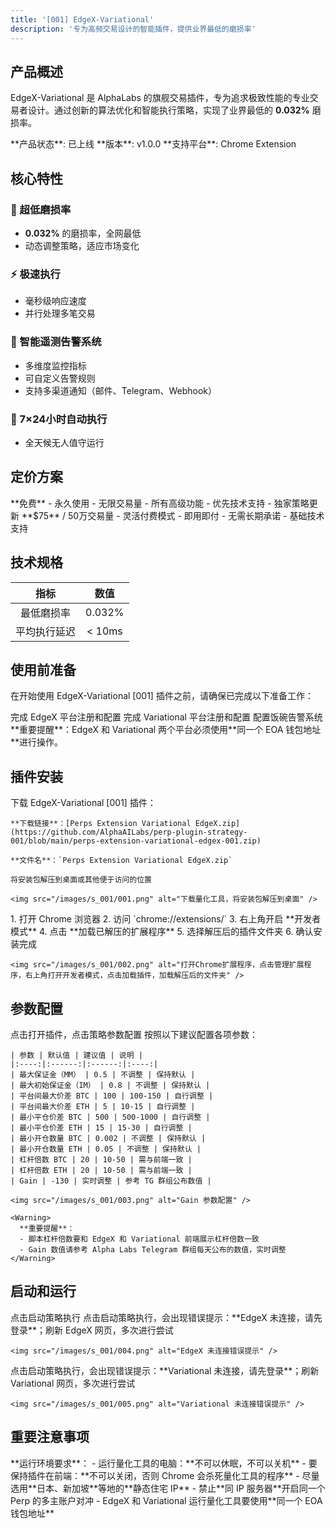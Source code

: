 ```yaml
---
title: '[001] EdgeX-Variational'
description: '专为高频交易设计的智能插件，提供业界最低的磨损率'
---
```


## 产品概述

EdgeX-Variational 是 AlphaLabs 的旗舰交易插件，专为追求极致性能的专业交易者设计。通过创新的算法优化和智能执行策略，实现了业界最低的 **0.032%** 磨损率。

<Info>
  **产品状态**: 已上线  
  **版本**: v1.0.0
  **支持平台**: Chrome Extension
</Info>

## 核心特性

### 🚀 超低磨损率

- **0.032%** 的磨损率，全网最低
- 动态调整策略，适应市场变化

### ⚡ 极速执行

- 毫秒级响应速度
- 并行处理多笔交易

### 🔔 智能遥测告警系统
- 多维度监控指标
- 可自定义告警规则
- 支持多渠道通知（邮件、Telegram、Webhook）

### 🤖 7×24小时自动执行

- 全天候无人值守运行

## 定价方案

<CardGroup cols={2}>
  <Card title="AlphaLabs 邀请码" icon="star">
    **免费** - 永久使用
    - 无限交易量
    - 所有高级功能
    - 优先技术支持
    - 独家策略更新
  </Card>
  <Card title="按量付费" icon="credit-card">
    **$75** / 50万交易量
    - 灵活付费模式
    - 即用即付
    - 无需长期承诺
    - 基础技术支持
  </Card>
</CardGroup>

## 技术规格

| 指标 | 数值 |
|:----:|:----:|
| 最低磨损率 | 0.032% |
| 平均执行延迟 | < 10ms |

## 使用前准备

在开始使用 EdgeX-Variational [001] 插件之前，请确保已完成以下准备工作：

<CardGroup cols={3}>
  <Card title="EdgeX 平台" icon="chart-line" href="/platforms/edgex-setup">
    完成 EdgeX 平台注册和配置
  </Card>
  <Card title="Variational 平台" icon="chart-mixed" href="/platforms/variational-setup">
    完成 Variational 平台注册和配置
  </Card>
  <Card title="安全警告" icon="shield" href="/platforms/security-alerts">
    配置饭碗告警系统
  </Card>
</CardGroup>

<Warning>
**重要提醒**：EdgeX 和 Variational 两个平台必须使用**同一个 EOA 钱包地址**进行操作。
</Warning>

## 插件安装

<Steps>
  <Step title="下载插件">
    下载 EdgeX-Variational [001] 插件：

    **下载链接**：[Perps Extension Variational EdgeX.zip](https://github.com/AlphaAILabs/perp-plugin-strategy-001/blob/main/perps-extension-variational-edgex-001.zip)

    **文件名**：`Perps Extension Variational EdgeX.zip`

    将安装包解压到桌面或其他便于访问的位置

    <img src="/images/s_001/001.png" alt="下载量化工具，将安装包解压到桌面" />
  </Step>
  <Step title="安装到 Chrome">
    1. 打开 Chrome 浏览器
    2. 访问 `chrome://extensions/`
    3. 右上角开启 **开发者模式**
    4. 点击 **加载已解压的扩展程序**
    5. 选择解压后的插件文件夹
    6. 确认安装完成

    <img src="/images/s_001/002.png" alt="打开Chrome扩展程序，点击管理扩展程序，右上角打开开发者模式，点击加载插件，加载解压后的文件夹" />
  </Step>
</Steps>

## 参数配置

<Steps>
  <Step title="打开插件配置">
    点击打开插件，点击策略参数配置
  </Step>
  <Step title="配置参数">
    按照以下建议配置各项参数：

    | 参数 | 默认值 | 建议值 | 说明 |
    |:----:|:------:|:------:|:----:|
    | 最大保证金（MM） | 0.5 | 不调整 | 保持默认 |
    | 最大初始保证金（IM） | 0.8 | 不调整 | 保持默认 |
    | 平台间最大价差 BTC | 100 | 100-150 | 自行调整 |
    | 平台间最大价差 ETH | 5 | 10-15 | 自行调整 |
    | 最小平仓价差 BTC | 500 | 500-1000 | 自行调整 |
    | 最小平仓价差 ETH | 15 | 15-30 | 自行调整 |
    | 最小开仓数量 BTC | 0.002 | 不调整 | 保持默认 |
    | 最小开仓数量 ETH | 0.05 | 不调整 | 保持默认 |
    | 杠杆倍数 BTC | 20 | 10-50 | 需与前端一致 |
    | 杠杆倍数 ETH | 20 | 10-50 | 需与前端一致 |
    | Gain | -130 | 实时调整 | 参考 TG 群组公布数值 |

    <img src="/images/s_001/003.png" alt="Gain 参数配置" />

    <Warning>
      **重要提醒**：
      - 脚本杠杆倍数要和 EdgeX 和 Variational 前端展示杠杆倍数一致
      - Gain 数值请参考 Alpha Labs Telegram 群组每天公布的数值，实时调整
    </Warning>
  </Step>
</Steps>

## 启动和运行

<Steps>
  <Step title="启动策略">
    点击启动策略执行
  </Step>
  <Step title="处理 EdgeX 连接问题">
    点击启动策略执行，会出现错误提示：**EdgeX 未连接，请先登录**；刷新 EdgeX 网页，多次进行尝试

    <img src="/images/s_001/004.png" alt="EdgeX 未连接错误提示" />
  </Step>
  <Step title="处理 Variational 连接问题">
    点击启动策略执行，会出现错误提示：**Variational 未连接，请先登录**；刷新 Variational 网页，多次进行尝试

    <img src="/images/s_001/005.png" alt="Variational 未连接错误提示" />
  </Step>
</Steps>

## 重要注意事项

<Warning>
  **运行环境要求**：
  - 运行量化工具的电脑：**不可以休眠，不可以关机**
  - 要保持插件在前端：**不可以关闭，否则 Chrome 会杀死量化工具的程序**
  - 尽量选用**日本、新加坡**等地的**静态住宅 IP**
  - 禁止**同 IP 服务器**开启同一个 Perp 的多主账户对冲
  - EdgeX 和 Variational 运行量化工具要使用**同一个 EOA 钱包地址**
</Warning>
